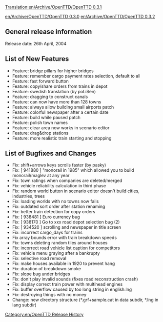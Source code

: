 [[Translation:en/Archive/OpenTTD/OpenTTD 0.3.1]]
[[Category:en/OpenTTD Release History]]

[[en/Archive/OpenTTD/OpenTTD 0.3.0]] [[en/Archive/OpenTTD/OpenTTD 0.3.2]]

==General release information==
Release date: 26th April, 2004

==List of New Features==
*Feature: bridge pillars for higher bridges
*Feature: remember cargo payment rates selection, default to all
*Feature: fast forward button
*Feature: copy/share orders from trains in depot
*Feature: swedish translation (by poLiSen)
*Feature: dragging to construct canals
*Feature: can now have more than 128 towns
*Feature: always allow building small airports patch
*Feature: colorful newspaper after a certain date
*Feature: build while paused patch
*Feature: polish town names
*Feature: clear area now works in scenario editor
*Feature: drag&drop stations
*Feature: more realistic train starting and stopping

==List of Bugfixes and Changes==
*Fix: shift+arrows keys scrolls faster (by pasky)
*Fix: [ 941880 ] "monorail in 1985" which allowed you to build monorail/maglev at any year
*Fix: town ratings when companies are deleted/merged
*Fix: vehicle reliability calculation in third phase
*Fix: random world button in scenario editor doesn't build cities, industries, trees
*Fix: loading worlds with no towns now fails
*Fix: outdated sort order after station renaming
*Fix: better train detection for copy orders
*Fix: [ 938481 ] Euro currency bug
*Fix: [ 938170 ] Go to xxx road depot selection bug (2)
*Fix: [ 934520 ] scrolling and newspaper in title screen
*Fix: incorrect cargo_days for trains
*Fix array bounds error with train breakdown speeds
*Fix: towns deleting random tiles around houses
*Fix: incorrect road vehicle list caption for competitors
*Fix: vehicle menu graying after a bankrupty
*Fix: selective road removal
*Fix: make houses available in 1920 to prevent hang
*Fix: duration of breakdown smoke
*Fix: slope bug under bridges
*Fix: don't play invalid sounds (fixes road reconstruction crash)
*Fix: display correct train power with multihead engines
*Fix: buffer overflow caused by too long string in english.lng
*Fix: destroying things with no money
*Change: new directory structure (*.grf+sample.cat in data subdir, *.lng in lang subdir)